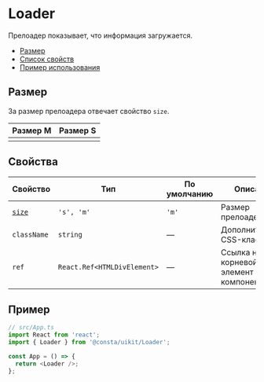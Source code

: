 
# Loader

Прелоадер показывает, что информация загружается.

- [Размер](#размер)
- [Список свойств](#свойства)
- [Пример использования](#пример)

## Размер

За размер прелоадера отвечает свойство `size`.

| Размер M               | Размер S               |
| ---------------------- | ---------------------- |
| <LoaderExampleSizeM /> | <LoaderExampleSizeS /> |

## Свойства

<!-- props:start -->

| Свойство          | Тип                         | По умолчанию | Описание                                        |
| ----------------- | --------------------------- | ------------ | ----------------------------------------------- |
| [`size`](#размер) | `'s', 'm'`                  | `'m'`        | Размер прелоадера                               |
| `className`       | `string`                    | —            | Дополнительный CSS-класс                        |
| `ref`             | `React.Ref<HTMLDivElement>` | —            | Ссылка на корневой DOM-элемент этого компонента |

<!-- props:end -->

## Пример

```ts
// src/App.ts
import React from 'react';
import { Loader } from '@consta/uikit/Loader';

const App = () => {
  return <Loader />;
};
```
